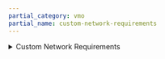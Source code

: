 ```yaml
---
partial_category: vmo
partial_name: custom-network-requirements
---
```


<details>
  <summary>Custom Network Requirements</summary>
<p>
VMO allows you to define and tag the VLANs your VMs will use. This tutorial configures VMO to operate using untagged VLANs. This configuration may not work in your environment. Modify the values in the network configuration section to match network requirements in your environment.

```yaml
vlanFiltering:
  enabled: true
  namespace: kube-system
  image:
    repository: us-docker.pkg.dev/palette-images/palette/virtual-machine-orchestrator/vlan-filtering/ubuntu
    pullPolicy: IfNotPresent
    tag: "latest"
  env:
    # Which bridge interface to control
    bridgeIF: "br0"
    # Beginning of VLAN range to enable
    allowedVlans: "1"
    # Set to "true" to enable VLANs on the br0 interface for the host to use itself
    allowVlansOnSelf: "true"
    # Beginning of VLAN range to enable for use by the node itself
    allowedVlansOnSelf: "1"
```
</p>
</details>